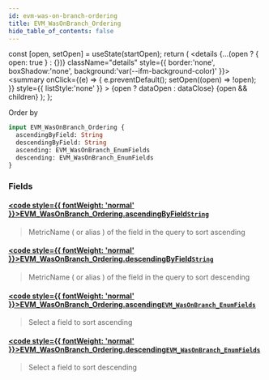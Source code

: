 ```yaml
---
id: evm-was-on-branch-ordering
title: EVM_WasOnBranch_Ordering
hide_table_of_contents: false
---
```







  const [open, setOpen] = useState(startOpen);
  return (
    <details {...(open ? { open: true } : {})} className="details" style={{ border:'none', boxShadow:'none', background:'var(--ifm-background-color)' }}>
      <summary
        onClick={(e) => {
          e.preventDefault();
          setOpen((open) => !open);
        }}
        style={{ listStyle:'none' }}
      >
      {open ? dataOpen : dataClose}
      </summary>
      {open && children}
    </details>
  );
};




Order by


```graphql
input EVM_WasOnBranch_Ordering {
  ascendingByField: String
  descendingByField: String
  ascending: EVM_WasOnBranch_EnumFields
  descending: EVM_WasOnBranch_EnumFields
}
```




### Fields

#### [<code style={{ fontWeight: 'normal' }}>EVM_WasOnBranch_Ordering.<b>ascendingByField</b></code>](#)<Bullet />[`String`](/docs/graphql-reference/scalars/string) <Badge class="secondary" text="scalar"/>
> MetricName ( or alias ) of the field in the query to sort ascending
> 

#### [<code style={{ fontWeight: 'normal' }}>EVM_WasOnBranch_Ordering.<b>descendingByField</b></code>](#)<Bullet />[`String`](/docs/graphql-reference/scalars/string) <Badge class="secondary" text="scalar"/>
> MetricName ( or alias ) of the field in the query to sort descending
> 

#### [<code style={{ fontWeight: 'normal' }}>EVM_WasOnBranch_Ordering.<b>ascending</b></code>](#)<Bullet />[`EVM_WasOnBranch_EnumFields`](/docs/graphql-reference/enums/evm-was-on-branch-enum-fields) <Badge class="secondary" text="enum"/>
> Select a field to sort ascending
> 

#### [<code style={{ fontWeight: 'normal' }}>EVM_WasOnBranch_Ordering.<b>descending</b></code>](#)<Bullet />[`EVM_WasOnBranch_EnumFields`](/docs/graphql-reference/enums/evm-was-on-branch-enum-fields) <Badge class="secondary" text="enum"/>
> Select a field to sort descending
> 



